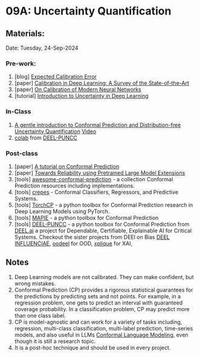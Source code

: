 # 09A: Uncertainty Quantification {.unnumbered}

## Materials:
Date: Tuesday, 24-Sep-2024

### Pre-work:
1. \[blog\] [Expected Calibration Error](https://towardsdatascience.com/expected-calibration-error-ece-a-step-by-step-visual-explanation-with-python-code-c3e9aa12937d)
2. \[paper\] [Calibration in Deep Learning: A Survey of the State-of-the-Art](https://arxiv.org/abs/2308.01222)
3. \[paper\] [On Calibration of Modern Neural Networks](https://arxiv.org/abs/1706.04599)
4. \[tutorial\] [Introduction to Uncertainty in Deep Learning](https://www.gatsby.ucl.ac.uk/~balaji/balaji-uncertainty-talk-cifar-dlrl.pdf)

### In-Class
1. [A gentle introduction to Conformal Prediction and Distribution-free Uncertainty Quantification](https://people.eecs.berkeley.edu/~angelopoulos/publications/downloads/gentle_intro_conformal_dfuq.pdf) [Video](https://www.youtube.com/watch?v=nql000Lu_iE)
2. [colab](https://colab.research.google.com/drive/1TC_BM7JaEYtBIq6yuYB5U4cJjeg71Tch) from [DEEL-PUNCC](https://github.com/deel-ai/puncc)

### Post-class
1. \[paper\] [A tutorial on Conformal Prediction](https://jmlr.csail.mit.edu/papers/volume9/shafer08a/shafer08a.pdf)
2. \[paper\] [Towards Reliability using Pretrained Large Model Extensions](https://arxiv.org/abs/2207.07411)
3. \[tools\] [awesome-conformal-prediction](https://github.com/valeman/awesome-conformal-prediction) - a collection Conformal Prediction resources including implementations.
4. \[tools\] [crepes](https://github.com/henrikbostrom/crepes) - Conformal Classifiers, Regressors, and Predictive Systems.
5. \[tools\] [TorchCP](https://github.com/ml-stat-Sustech/TorchCP) - a python toolbox for Conformal Prediction research in Deep Learning Models using PyTorch.
6. \[tools\] [MAPIE](https://github.com/scikit-learn-contrib/MAPIE) - a python toolbox for Conformal Prediction
7. \[tools\] [DEEL-PUNCC](https://github.com/deel-ai/puncc) - a python toolbox for Conformal Prediction from [DEEL.ai](https://www.deel.ai/) a project for Dependable, Certifiable, Explainable AI for Critical Systems. Checkout the sister projects from DEEl on Bias [DEEL INFLUENCIAE](https://github.com/deel-ai/influenciae), [oodeel](https://github.com/deel-ai/oodeel) for OOD, [xplique](https://github.com/deel-ai/xplique) for XAI, 




## Notes
1. Deep Learning models are not calibrated. They can make confident, but wrong mistakes.
2. Conformal Prediction (CP) provides a rigorous statistical guarantees for the predictions by predicting sets and not points. For example, in a regression problem, one gets to predict an interval with guaranteed coverage probability. In a classification problem, CP may predict more than one class label.
3. CP is model-agnostic and can work for a variety of tasks including, regression, multi-class classification, multi-label prediction, time-series models, and also useful in LLMs [Conformal Language Modeling](https://arxiv.org/abs/2306.10193), even though it is still a research topic.
4. It is a post-hoc technique and should be used in every project.